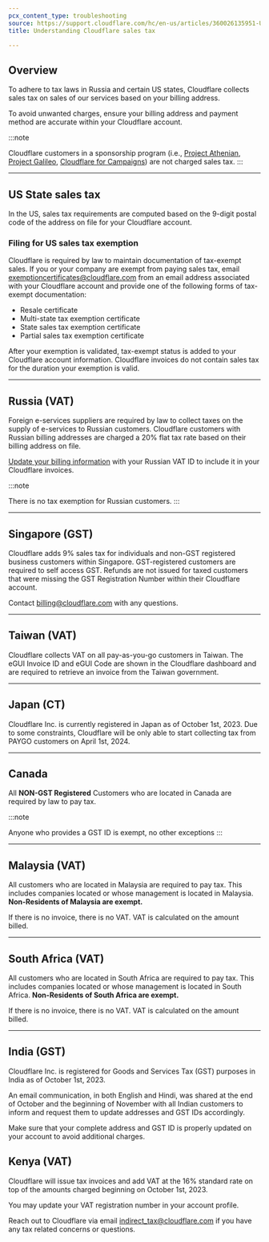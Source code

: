 ```yaml
---
pcx_content_type: troubleshooting
source: https://support.cloudflare.com/hc/en-us/articles/360026135951-Understanding-Cloudflare-sales-tax
title: Understanding Cloudflare sales tax

---
```


## Overview

To adhere to tax laws in Russia and certain US states, Cloudflare collects sales tax on sales of our services based on your billing address. 

To avoid unwanted charges, ensure your billing address and payment method are accurate within your Cloudflare account.

:::note

Cloudflare customers in a sponsorship program (i.e., [Project
Athenian](https://support.cloudflare.com/hc/articles/360032879131),
[Project
Galileo](https://support.cloudflare.com/hc/articles/202312014-Project-Galileo),
[Cloudflare for
Campaigns](https://support.cloudflare.com/hc/articles/360038570912)) are
not charged sales tax. 
:::

***

## US State sales tax

In the US, sales tax requirements are computed based on the 9-digit postal code of the address on file for your Cloudflare account.

### Filing for US sales tax exemption

Cloudflare is required by law to maintain documentation of tax-exempt sales. If you or your company are exempt from paying sales tax, email [exemptioncertificates@cloudflare.com](mailto:exemptioncertificates@cloudflare.com) from an email address associated with your Cloudflare account and provide one of the following forms of tax-exempt documentation:

* Resale certificate
* Multi-state tax exemption certificate
* State sales tax exemption certificate
* Partial sales tax exemption certificate

After your exemption is validated, tax-exempt status is added to your Cloudflare account information. Cloudflare invoices do not contain sales tax for the duration your exemption is valid. 

***

## Russia (VAT)

Foreign e-services suppliers are required by law to collect taxes on the supply of e-services to Russian customers. Cloudflare customers with Russian billing addresses are charged a 20% flat tax rate based on their billing address on file.

[Update your billing information](https://support.cloudflare.com/hc/articles/200170236/#12345682) with your Russian VAT ID to include it in your Cloudflare invoices.

:::note

There is no tax exemption for Russian customers. 
:::

***

## Singapore (GST)

Cloudflare adds 9% sales tax for individuals and non-GST registered business customers within Singapore. GST-registered customers are required to self access GST. Refunds are not issued for taxed customers that were missing the GST Registration Number within their Cloudflare account.

Contact [billing@cloudflare.com](mailto:billing@cloudflare.com) with any questions.

***

## Taiwan (VAT)

Cloudflare collects VAT on all pay-as-you-go customers in Taiwan. The eGUI Invoice ID and eGUI Code are shown in the Cloudflare dashboard and are required to retrieve an invoice from the Taiwan government.

***

## Japan (CT)

Cloudflare Inc. is currently registered in Japan as of October 1st, 2023. Due to some constraints, Cloudflare will be only able to start collecting tax from PAYGO customers on April 1st, 2024.

***

## Canada

All **NON-GST Registered** Customers who are located in Canada are required by law to pay tax.

:::note

Anyone who provides a GST ID is exempt, no other exceptions 
:::

***

## Malaysia (VAT)

All customers who are located in Malaysia are required to pay tax. This includes companies located or whose management is located in Malaysia. **Non-Residents of Malaysia are exempt.**

If there is no invoice, there is no VAT. VAT is calculated on the amount billed.

***

## South Africa (VAT)

All customers who are located in South Africa are required to pay tax. This includes companies located or whose management is located in South Africa. **Non-Residents of South Africa are exempt.**

If there is no invoice, there is no VAT. VAT is calculated on the amount billed.

***

## India (GST)

Cloudflare Inc. is registered for Goods and Services Tax (GST) purposes in India as of October 1st, 2023.

An email communication, in both English and Hindi, was shared at the end of October and the beginning of November with all Indian customers to inform and request them to update addresses and GST IDs accordingly.

Make sure that your complete address and GST ID is properly updated on your account to avoid additional charges.

## Kenya (VAT)

Cloudflare will issue tax invoices and add VAT at the 16% standard rate on top of the amounts charged beginning on October 1st, 2023.

You may update your VAT registration number in your account profile.

Reach out to Cloudflare via email [indirect\_tax@cloudflare.com](mailto:indirect_tax@cloudflare.com) if you have any tax related concerns or questions.
